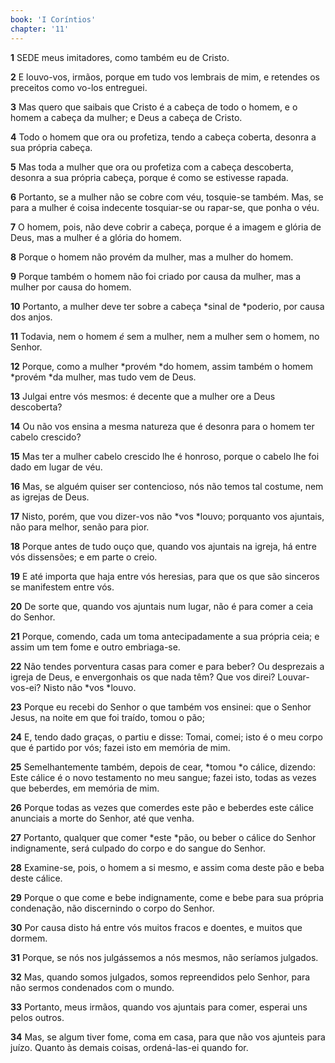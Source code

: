 ```yaml
---
book: 'I Coríntios'
chapter: '11'
---
```


**1** SEDE meus imitadores, como também eu de Cristo.

**2** E louvo-vos, irmãos, porque em tudo vos lembrais de mim, e retendes os preceitos como vo-los entreguei.

**3** Mas quero que saibais que Cristo é a cabeça de todo o homem, e o homem a cabeça da mulher; e Deus a cabeça de Cristo.

**4** Todo o homem que ora ou profetiza, tendo a cabeça coberta, desonra a sua própria cabeça.

**5** Mas toda a mulher que ora ou profetiza com a cabeça descoberta, desonra a sua própria cabeça, porque é como se estivesse rapada.

**6** Portanto, se a mulher não se cobre com véu, tosquie-se também. Mas, se para a mulher é coisa indecente tosquiar-se ou rapar-se, que ponha o véu.

**7** O homem, pois, não deve cobrir a cabeça, porque é a imagem e glória de Deus, mas a mulher é a glória do homem.

**8** Porque o homem não provém da mulher, mas a mulher do homem.

**9** Porque também o homem não foi criado por causa da mulher, mas a mulher por causa do homem.

**10** Portanto, a mulher deve ter sobre a cabeça *sinal de *poderio, por causa dos anjos.

**11** Todavia, nem o homem _é_ sem a mulher, nem a mulher sem o homem, no Senhor.

**12** Porque, como a mulher *provém *do homem, assim também o homem *provém *da mulher, mas tudo vem de Deus.

**13** Julgai entre vós mesmos: é decente que a mulher ore a Deus descoberta?

**14** Ou não vos ensina a mesma natureza que é desonra para o homem ter cabelo crescido?

**15** Mas ter a mulher cabelo crescido lhe é honroso, porque o cabelo lhe foi dado em lugar de véu.

**16** Mas, se alguém quiser ser contencioso, nós não temos tal costume, nem as igrejas de Deus.

**17** Nisto, porém, que vou dizer-vos não *vos *louvo; porquanto vos ajuntais, não para melhor, senão para pior.

**18** Porque antes de tudo ouço que, quando vos ajuntais na igreja, há entre vós dissensões; e em parte o creio.

**19** E até importa que haja entre vós heresias, para que os que são sinceros se manifestem entre vós.

**20** De sorte que, quando vos ajuntais num lugar, não é para comer a ceia do Senhor.

**21** Porque, comendo, cada um toma antecipadamente a sua própria ceia; e assim um tem fome e outro embriaga-se.

**22** Não tendes porventura casas para comer e para beber? Ou desprezais a igreja de Deus, e envergonhais os que nada têm? Que vos direi? Louvar-vos-ei? Nisto não *vos *louvo.

**23** Porque eu recebi do Senhor o que também vos ensinei: que o Senhor Jesus, na noite em que foi traído, tomou o pão;

**24** E, tendo dado graças, o partiu e disse: Tomai, comei; isto é o meu corpo que é partido por vós; fazei isto em memória de mim.

**25** Semelhantemente também, depois de cear, *tomou *o cálice, dizendo: Este cálice é o novo testamento no meu sangue; fazei isto, todas as vezes que beberdes, em memória de mim.

**26** Porque todas as vezes que comerdes este pão e beberdes este cálice anunciais a morte do Senhor, até que venha.

**27** Portanto, qualquer que comer *este *pão, ou beber o cálice do Senhor indignamente, será culpado do corpo e do sangue do Senhor.

**28** Examine-se, pois, o homem a si mesmo, e assim coma deste pão e beba deste cálice.

**29** Porque o que come e bebe indignamente, come e bebe para sua própria condenação, não discernindo o corpo do Senhor.

**30** Por causa disto há entre vós muitos fracos e doentes, e muitos que dormem.

**31** Porque, se nós nos julgássemos a nós mesmos, não seríamos julgados.

**32** Mas, quando somos julgados, somos repreendidos pelo Senhor, para não sermos condenados com o mundo.

**33** Portanto, meus irmãos, quando vos ajuntais para comer, esperai uns pelos outros.

**34** Mas, se algum tiver fome, coma em casa, para que não vos ajunteis para juízo. Quanto às demais coisas, ordená-las-ei quando for.
